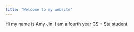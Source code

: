 ```yaml
---
title: "Welcome to my website"
---
```


Hi my name is Amy Jin. I am a fourth year CS + Sta student.
